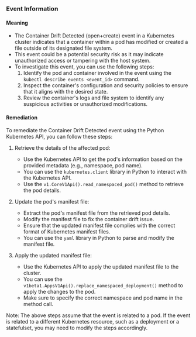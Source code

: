 
### Event Information

#### Meaning

- The Container Drift Detected (open+create) event in a Kubernetes cluster indicates that a container within a pod has modified or created a file outside of its designated file system.
- This event could be a potential security risk as it may indicate unauthorized access or tampering with the host system.
- To investigate this event, you can use the following steps:
  1. Identify the pod and container involved in the event using the `kubectl describe events <event_id>` command.
  2. Inspect the container's configuration and security policies to ensure that it aligns with the desired state.
  3. Review the container's logs and file system to identify any suspicious activities or unauthorized modifications.

#### Remediation

To remediate the Container Drift Detected event using the Python Kubernetes API, you can follow these steps:

1. Retrieve the details of the affected pod:
   - Use the Kubernetes API to get the pod's information based on the provided metadata (e.g., namespace, pod name).
   - You can use the `kubernetes.client` library in Python to interact with the Kubernetes API.
   - Use the `v1.CoreV1Api().read_namespaced_pod()` method to retrieve the pod details.

2. Update the pod's manifest file:
   - Extract the pod's manifest file from the retrieved pod details.
   - Modify the manifest file to fix the container drift issue.
   - Ensure that the updated manifest file complies with the correct format of Kubernetes manifest files.
   - You can use the `yaml` library in Python to parse and modify the manifest file.

3. Apply the updated manifest file:
   - Use the Kubernetes API to apply the updated manifest file to the cluster.
   - You can use the `v1beta1.AppsV1Api().replace_namespaced_deployment()` method to apply the changes to the pod.
   - Make sure to specify the correct namespace and pod name in the method call.

Note: The above steps assume that the event is related to a pod. If the event is related to a different Kubernetes resource, such as a deployment or a statefulset, you may need to modify the steps accordingly.

